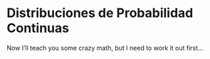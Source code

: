 # Distribuciones de Probabilidad Continuas

Now I'll teach you some crazy math, but I need to work it out first...

